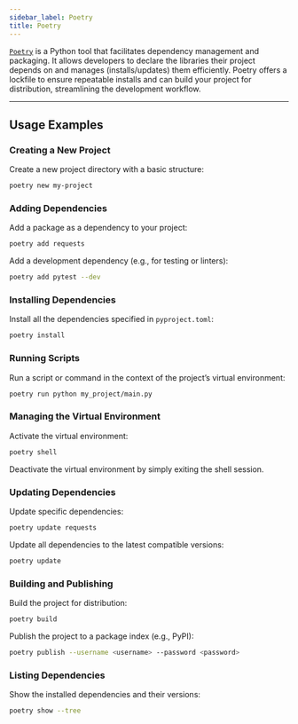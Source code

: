 ```yaml
---
sidebar_label: Poetry
title: Poetry
---
```




<ToolTags toolName="Poetry" />

<ToolLinks links={links} />

[`Poetry`](https://python-poetry.org/) is a Python tool that facilitates dependency management and packaging. It allows developers to declare the libraries their project depends on and manages (installs/updates) them efficiently. Poetry offers a lockfile to ensure repeatable installs and can build your project for distribution, streamlining the development workflow.

---

## Usage Examples

### Creating a New Project
Create a new project directory with a basic structure:
```bash
poetry new my-project
```

### Adding Dependencies
Add a package as a dependency to your project:
```bash
poetry add requests
```

Add a development dependency (e.g., for testing or linters):
```bash
poetry add pytest --dev
```

### Installing Dependencies
Install all the dependencies specified in `pyproject.toml`:
```bash
poetry install
```

### Running Scripts
Run a script or command in the context of the project’s virtual environment:
```bash
poetry run python my_project/main.py
```

### Managing the Virtual Environment
Activate the virtual environment:
```bash
poetry shell
```

Deactivate the virtual environment by simply exiting the shell session.

### Updating Dependencies
Update specific dependencies:
```bash
poetry update requests
```

Update all dependencies to the latest compatible versions:
```bash
poetry update
```

### Building and Publishing
Build the project for distribution:
```bash
poetry build
```

Publish the project to a package index (e.g., PyPI):
```bash
poetry publish --username <username> --password <password>
```

### Listing Dependencies
Show the installed dependencies and their versions:
```bash
poetry show --tree
```
